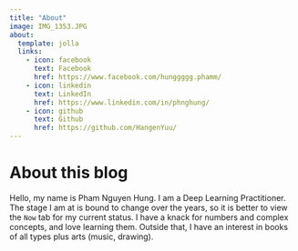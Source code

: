 ```yaml
---
title: "About"
image: IMG_1353.JPG
about:
  template: jolla
  links:
    - icon: facebook
      text: Facebook
      href: https://www.facebook.com/hunggggg.phamm/
    - icon: linkedin
      text: LinkedIn
      href: https://www.linkedin.com/in/phnghung/
    - icon: github
      text: Github
      href: https://github.com/HangenYuu/
---
```


# About this blog
Hello, my name is Pham Nguyen Hung. I am a Deep Learning Practitioner. The stage I am at is bound to change over the years, so it is better to view the `Now` tab for my current status. I have a knack for numbers and complex concepts, and love learning them. Outside that, I have an interest in books of all types plus arts (music, drawing).